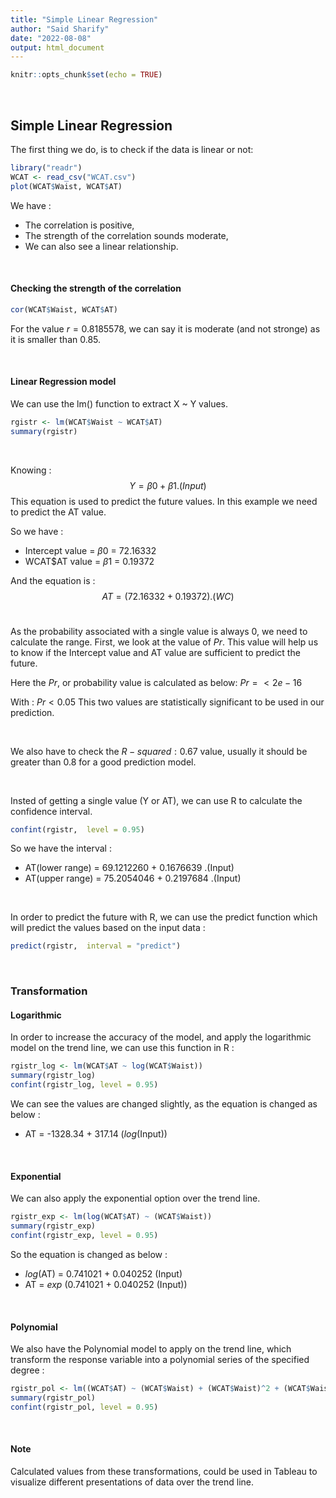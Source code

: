 ---
title: "Simple Linear Regression"
author: "Said Sharify"
date: "2022-08-08"
output: html_document
---

```{r setup, include=FALSE}
knitr::opts_chunk$set(echo = TRUE)
```

&nbsp;<br>

## Simple Linear Regression
The first thing we do, is to check if the data is linear or not:
```{r plot data}
library("readr")
WCAT <- read_csv("WCAT.csv")
plot(WCAT$Waist, WCAT$AT)
```

We have :

 - The correlation is positive,
 - The strength of the correlation sounds moderate,
 - We can also see a linear relationship.
 

&nbsp;<br>

#### Checking the strength of the correlation
```{r Correlation}

cor(WCAT$Waist, WCAT$AT)

```
For the value $r = 0.8185578$, we can say it is moderate (and not stronge) as it is smaller than $0.85$.

&nbsp;<br>

####  Linear Regression model
We can use the lm() function to extract X ~ Y values.
```{r Linear Regression model}

rgistr <- lm(WCAT$Waist ~ WCAT$AT)
summary(rgistr)

```
&nbsp;<br>

Knowing :
$$ Y = β0 + β1 .(Input) $$
This equation is used to predict the future values.
In this example we need to predict the AT value. 

So we have :

 - Intercept value = $β0$ = 72.16332
 - WCAT$AT  value = $β1$ = 0.19372

And the equation is :
$$ AT = (72.16332 + 0.19372).(WC) $$
&nbsp;<br>

As the probability associated with a single value is always 0, we need to calculate the range. First, we look at the value of $Pr$. This value will help us to know if the Intercept value and AT value are sufficient to predict the future.  

Here the $Pr$, or probability value is calculated as below:
$Pr =  <2e-16$

With :
$Pr < 0.05$
This two values are statistically significant to be used in our prediction.


&nbsp;<br>

We also have to check the $R-squared:   0.67$ value,
usually it should be greater than 0.8 for a good prediction model. 

&nbsp;<br>

Insted of getting a single value (Y or AT), we can use R to calculate the confidence interval. 
```{r confidence interval}

confint(rgistr,  level = 0.95)

```
So we have the interval :

 - AT(lower range) = 69.1212260 + 0.1676639 .(Input)
 - AT(upper range) = 75.2054046 + 0.2197684 .(Input)

&nbsp;<br>

In order to predict the future with R, we can use the predict function which will predict the values based on the input data :

```{r predict}

predict(rgistr,  interval = "predict")

```
&nbsp;<br>

###  Transformation
#### Logarithmic
In order to increase the accuracy of the model, and apply the logarithmic model on the trend line, we can use this function in R : 
```{r Logarithmic Transformation}

rgistr_log <- lm(WCAT$AT ~ log(WCAT$Waist))
summary(rgistr_log)
confint(rgistr_log, level = 0.95)

```
We can see the values are changed slightly, as the equation is changed as below :

 - AT = -1328.34 + 317.14 ($log$(Input))

&nbsp;<br>

#### Exponential
We can also apply the exponential option over the trend line. 
```{r Exponential Transformation}

rgistr_exp <- lm(log(WCAT$AT) ~ (WCAT$Waist))
summary(rgistr_exp)
confint(rgistr_exp, level = 0.95)
```
So the equation is changed as below :

 - $log$(AT) = 0.741021 + 0.040252 (Input)
 - AT = $exp$ (0.741021 + 0.040252 (Input))


&nbsp;<br>

#### Polynomial 
We also have the Polynomial model to apply on the trend line, which transform the response variable into a polynomial series of the specified degree : 

```{r Polynomial Transformation}

rgistr_pol <- lm((WCAT$AT) ~ (WCAT$Waist) + (WCAT$Waist)^2 + (WCAT$Waist)^3)
summary(rgistr_pol)
confint(rgistr_pol, level = 0.95)
```


&nbsp;<br>

#### Note
Calculated values from these transformations, could be used in Tableau to visualize different presentations of data over the trend line.


&nbsp;<br>

&nbsp;<br>

